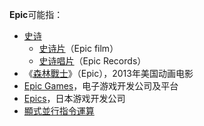 {{NoteTA
|G1=IT
}}
'''Epic'''可能指：
* [[史诗|史诗]]
** [[史诗片|史诗片]]（Epic film）
** [[史诗唱片|史诗唱片]]（Epic Records）
* 《[[森林戰士|森林戰士]]》（Epic），2013年美国动画电影
* [[Epic_Games|Epic Games]]，电子游戏开发公司及平台
* [[Epics|Epics]]，日本游戏开发公司
* [[顯式並行指令運算|顯式並行指令運算]]

{{disambiguation|cat=非中文名称消歧义}}